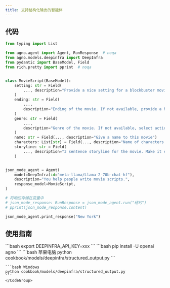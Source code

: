 ```yaml
---
title: 支持结构化输出的智能体
---
```

## 代码

```python cookbook/models/deepinfra/structured_output.py
from typing import List

from agno.agent import Agent, RunResponse  # noqa
from agno.models.deepinfra import DeepInfra
from pydantic import BaseModel, Field
from rich.pretty import pprint  # noqa


class MovieScript(BaseModel):
    setting: str = Field(
        ..., description="Provide a nice setting for a blockbuster movie."
    )
    ending: str = Field(
        ...,
        description="Ending of the movie. If not available, provide a happy ending.",
    )
    genre: str = Field(
        ...,
        description="Genre of the movie. If not available, select action, thriller or romantic comedy.",
    )
    name: str = Field(..., description="Give a name to this movie")
    characters: List[str] = Field(..., description="Name of characters for this movie.")
    storyline: str = Field(
        ..., description="3 sentence storyline for the movie. Make it exciting!"
    )


json_mode_agent = Agent(
    model=DeepInfra(id="meta-llama/Llama-2-70b-chat-hf"),
    description="You help people write movie scripts.",
    response_model=MovieScript,
)

# 将响应存储在变量中
# json_mode_response: RunResponse = json_mode_agent.run("纽约")
# pprint(json_mode_response.content)

json_mode_agent.print_response("New York")
```

## 使用指南

<Steps>
  <Snippet file="create-venv-step.mdx" />

  <Step title="设置您的 API 密钥">
    ```bash
    export DEEPINFRA_API_KEY=xxx
    ```
  </Step>

  <Step title="安装库">
    ```bash
    pip install -U openai agno
    ```
  </Step>

  <Step title="运行智能体">
    <CodeGroup>
    ```bash 苹果电脑
    python cookbook/models/deepinfra/structured_output.py
    ```

    ```bash Windows
    python cookbook/models/deepinfra/structured_output.py
    ```
    </CodeGroup>
  </Step>
</Steps>